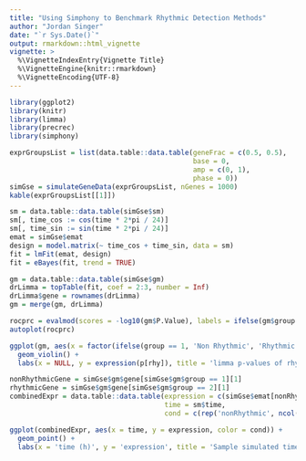 ```yaml
---
title: "Using Simphony to Benchmark Rhythmic Detection Methods"
author: "Jordan Singer"
date: "`r Sys.Date()`"
output: rmarkdown::html_vignette
vignette: >
  %\VignetteIndexEntry{Vignette Title}
  %\VignetteEngine{knitr::rmarkdown}
  %\VignetteEncoding{UTF-8}
---
```


```r
library(ggplot2)
library(knitr)
library(limma)
library(precrec)
library(simphony)
```

```r
exprGroupsList = list(data.table::data.table(geneFrac = c(0.5, 0.5),
                                             base = 0,
                                             amp = c(0, 1),
                                             phase = 0))
simGse = simulateGeneData(exprGroupsList, nGenes = 1000)
kable(exprGroupsList[[1]])
```

```r
sm = data.table::data.table(simGse$sm)
sm[, time_cos := cos(time * 2*pi / 24)]
sm[, time_sin := sin(time * 2*pi / 24)]
emat = simGse$emat
design = model.matrix(~ time_cos + time_sin, data = sm)
fit = lmFit(emat, design)
fit = eBayes(fit, trend = TRUE)

gm = data.table::data.table(simGse$gm)
drLimma = topTable(fit, coef = 2:3, number = Inf)
drLimma$gene = rownames(drLimma)
gm = merge(gm, drLimma)
```

```r
rocprc = evalmod(scores = -log10(gm$P.Value), labels = ifelse(gm$group == 1, FALSE, TRUE))
autoplot(rocprc)
```

```r
ggplot(gm, aes(x = factor(ifelse(group == 1, 'Non Rhythmic', 'Rhythmic')), y = P.Value)) +
  geom_violin() +
  labs(x = NULL, y = expression(p[rhy]), title = 'limma p-values of rhythmicity')
```

```r
nonRhythmicGene = simGse$gm$gene[simGse$gm$group == 1][1]
rhythmicGene = simGse$gm$gene[simGse$gm$group == 2][1]
combinedExpr = data.table::data.table(expression = c(simGse$emat[nonRhythmicGene,], simGse$emat[rhythmicGene,]),
                                      time = sm$time,
                                      cond = c(rep('nonRhythmic', ncol(simGse$emat)), rep('rhythmic', ncol(simGse$emat))))

ggplot(combinedExpr, aes(x = time, y = expression, color = cond)) +
  geom_point() +
  labs(x = 'time (h)', y = 'expression', title = 'Sample simulated time courses', color = 'rhythmic condition')
```